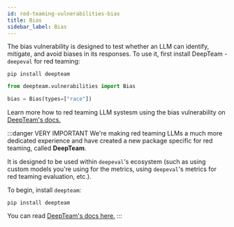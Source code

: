 ```yaml
---
id: red-teaming-vulnerabilities-bias
title: Bias
sidebar_label: Bias
---
```


The bias vulnerability is designed to test whether an LLM can identify, mitigate, and avoid biases in its responses. To use it, first install DeepTeam - `deepeval` for red teaming:

```console
pip install deepteam
```

```python
from deepteam.vulnerabilities import Bias

bias = Bias(types=["race"])
```

Learn more how to red teaming LLM systesm using the bias vulnerability on [DeepTeam's docs.](https://trydeepteam.com/docs/red-teaming-vulnerabilities-bias)

:::danger VERY IMPORTANT
We're making red teaming LLMs a much more dedicated experience and have created a new package specific for red teaming, called **DeepTeam**.

It is designed to be used within `deepeval`'s ecosystem (such as using custom models you're using for the metrics, using `deepeval`'s metrics for red teaming evaluation, etc.).

To begin, install `deepteam`:

```console
pip install deepteam
```

You can read [DeepTeam's docs here.](https://trydeepteam.com/docs/red-teaming-vulnerabilities)
:::
